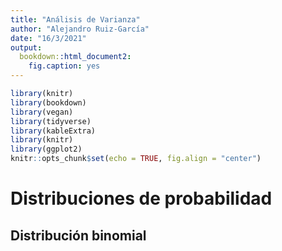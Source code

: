 ```yaml
---
title: "Análisis de Varianza"
author: "Alejandro Ruiz-García"
date: "16/3/2021"
output:
  bookdown::html_document2:
    fig.caption: yes
---
```


```r
library(knitr)
library(bookdown)
library(vegan)
library(tidyverse)
library(kableExtra)
library(knitr)
library(ggplot2)
knitr::opts_chunk$set(echo = TRUE, fig.align = "center")
```

# Distribuciones de probabilidad
## Distribución binomial